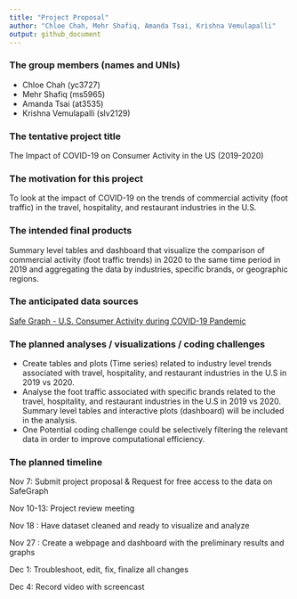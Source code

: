 ```yaml
---
title: "Project Proposal"
author: "Chloe Chah, Mehr Shafiq, Amanda Tsai, Krishna Vemulapalli"
output: github_document
---
```


### The group members (names and UNIs)
*   Chloe Chah (yc3727)
*   Mehr Shafiq (ms5965)
*   Amanda Tsai (at3535)
*   Krishna Vemulapalli (slv2129)

### The tentative project title
The Impact of COVID-19 on Consumer Activity in the US (2019-2020) 

### The motivation for this project 

To look at the impact of COVID-19 on the trends of commercial activity (foot traffic) in the travel, hospitality, and restaurant industries in the U.S. 

### The intended final products 

Summary level tables and dashboard that visualize the comparison of commercial activity (foot traffic trends) in 2020 to the same time period in 2019 and aggregating the data by industries, specific brands, or geographic regions.

### The anticipated data sources 
[Safe Graph - U.S. Consumer Activity during COVID-19 Pandemic](https://www.safegraph.com/) 


### The planned analyses / visualizations / coding challenges

*  Create tables and plots (Time series)  related to  industry level trends associated with travel, hospitality, and restaurant industries in the U.S in 2019 vs 2020.   
*  Analyse the foot traffic associated with specific brands related to the travel, hospitality, and restaurant industries in the U.S in 2019 vs 2020. Summary level tables and interactive plots (dashboard) will be included in the analysis.  
*  One Potential coding challenge could be selectively filtering the relevant data in order to improve computational efficiency.  


### The planned timeline

Nov 7: Submit project proposal & Request for free access to the data on SafeGraph

Nov 10-13: Project review meeting 

Nov 18 : Have dataset cleaned and ready to visualize and analyze

Nov 27 : Create a webpage and dashboard with the preliminary results and graphs

Dec 1: Troubleshoot, edit, fix, finalize all changes 

Dec 4: Record video with screencast 
